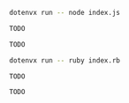<CodeGroup>

```bash {{ title: "Node" }}
dotenvx run -- node index.js
```

```bash {{ title: "Python" }}
TODO
```

```bash {{ title: "PHP" }}
TODO
```

```bash {{ title: "Ruby" }}
dotenvx run -- ruby index.rb
```

```bash {{ title: "Go" }}
TODO
```

```bash {{ title: "Rust" }}
TODO
```

</CodeGroup>
